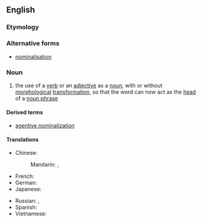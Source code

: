 ==English==
{{wikipedia}}

===Etymology===
{{suffix|nominal|ization|lang=en}}

===Alternative forms===
* [[nominalisation]]

===Noun===
{{en-noun}}

# {{linguistics}} the use of a [[verb]] or an [[adjective]] as a [[noun]], with or without [[morphological]] [[transformation]], so that the word can now act as the [[head]] of a [[noun phrase]]

====Derived terms====
* [[agentive nominalization]]

====Translations====
{{trans-top|use of a verb or an adjective as a noun}}
* Chinese:
*: Mandarin: {{t|cmn|名詞化|sc=Hani}}, {{t|cmn|名词化|tr=míngcíhuà|sc=Hani}}
* French: {{t+|fr|substantivation|f}}
* German: {{t|de|Substantivierung|f}}
* Japanese: {{t|ja|名詞化|tr=めいしか, meishika}}
{{trans-mid}}
* Russian: {{t|ru|субстантивация|f|tr=substantivácija}}, {{t|ru|номинализация|f|tr=nominalizácija}}
* Spanish: {{t|es|substantivación|f}}
* Vietnamese: {{t|vi|danh từ hoá|xs=Vietnamese}}
{{trans-bottom}}
